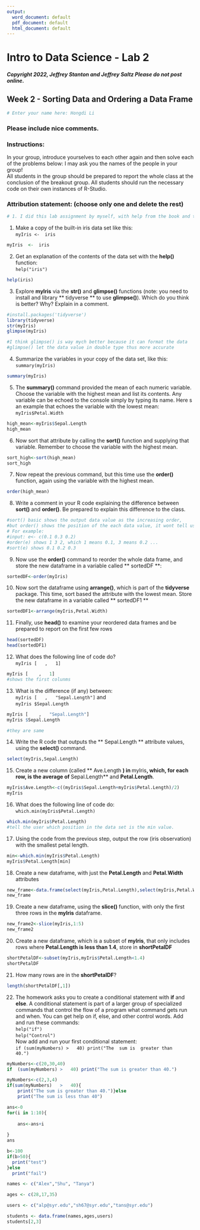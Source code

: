 ---
output:
  word_document: default
  pdf_document: default
  html_document: default
---

# Intro to Data Science - Lab 2
##### Copyright 2022, Jeffrey Stanton and Jeffrey Saltz   Please do not post online.

## Week 2 - Sorting Data and Ordering a Data Frame

```{r}
# Enter your name here: Hongdi Li
```

### Please include nice comments. <br>
### Instructions: 
In your group, introduce yourselves to each other again and then solve each of the problems below: I may ask you the names of the people in your group!<br>
All students in the group should be prepared to report the whole class at the
conclusion of the breakout group. All students should run the necessary code on
their own instances of R-Studio.

### Attribution statement: (choose only one and delete the rest)

```{r}
# 1. I did this lab assignment by myself, with help from the book and the professor.

```

1. Make	a	copy	of	the	built-in	iris	data	set	like	this:<br>
`myIris	<-	iris`

```{r}
myIris	<-	iris
```

2. Get	an	explanation	of	the	contents	of	the	data	set	with	the	**help()**	function:<br>
`help("iris")`

```{r}
help(iris)
```

3. Explore	**myIris**	via the	**str()**	and	**glimpse()**	functions	(note:	you	need	to	install	and
library	** tidyverse **	to	use	**glimpse()**).	Which	do	you	think	is	better?	Why? Explain in a comment.

```{r}
#install.packages('tidyverse')
library(tidyverse)
str(myIris)
glimpse(myIris)

#I think glimpse() is way mych better because it can format the data
#glimpse() let the data value in double type thus more accurate
```

4. Summarize	the	variables	in	your	copy	of	the	data	set,	like	this:<br>
`summary(myIris)`

```{r}
summary(myIris)
```

5. The	**summary()**	command	provided	the	mean	of	each	numeric	variable.	Choose
the	variable	with	the	highest	mean and	list	its	contents.	Any
variable	can	be	echoed	to	the	console	simply	by	typing	its	name.	Here s	an
example	that	echoes	the	variable	with	the	lowest	mean:<br>
`myIris$Petal.Width`

```{r}

high_mean<-myIris$Sepal.Length 
high_mean
```

6. Now	sort	that attribute by	calling	the	**sort()**	function	and	supplying	that	variable.
Remember	to	choose	the	variable	with	the	highest	mean.

```{r}
sort_high<-sort(high_mean)
sort_high
```

7. Now	repeat	the	previous	command,	but	this	time	use	the	**order()**	function,	again
using the	variable	with	the	highest	mean.

```{r}

order(high_mean)

```

8. Write	a	comment	in	your	R	code	explaining	the	difference	between	**sort()**	and
**order()**.	Be	prepared	to	explain	this	difference	to	the	class.

```{r}
#sort() basic shows the output data value as the increasing order,
#but order() shows the position of the each data value, it wont tell user what's the data set's value
# For example:
#input: e<- c(0.1 0.3 0.2)
#order(e) shows 1 3 2, which 1 means 0.1, 3 means 0.2 ... 
#sort(e) shows 0.1 0.2 0.3
```

9. Now	use	the	**order()**	command	to	reorder	the	whole	data	frame, and	store	the	new
dataframe	in	a	variable	called	** sortedDF **:

```{r}
sortedDF<-order(myIris)

```

10. Now	sort	the	dataframe	using	**arrange()**,	which	is	part	of	the	**tidyverse**	package.
This	time,	sort	based	the attribute	with	the	lowest mean.	Store	the	new
dataframe	in	a	variable	called	** sortedDF1 **

```{r}
sortedDF1<-arrange(myIris,Petal.Width)


```

11. Finally,	use	**head()**	to	examine	your	reordered	data	frames	and	be	prepared	to
report	on	the	first	few	rows


```{r}
head(sortedDF)
head(sortedDF1)
```

12. What	does	the	following	line	of	code	do?<br>
`myIris [	,	1]`

```{r}

myIris [	,	1]
#shows the first colunms
```

13. What	is	the	difference	(if	any)	between:<br>
`myIris [	,	"Sepal.Length"]` and <br> 
`myIris $Sepal.Length`

```{r}
myIris [	,	"Sepal.Length"]
myIris $Sepal.Length

#they are same
```

14. Write	the	R	code	that	outputs	the	** Sepal.Length **	attribute	values,	using	the **select()**	command.

```{r}
select(myIris,Sepal.Length)
```

15. Create	a	new	column	(called	** Ave.Length **)	in	**myIris**,	which,	for	each	row,	is	the average	of	**Sepal.Length**	and	**Petal.Length**.

```{r}
myIris$Ave.Length<-c((myIris$Sepal.Length+myIris$Petal.Length)/2)
myIris


```

16. What	does	the	following	line	of	code	do:<br>
`which.min(myIris$Petal.Length)`

```{r}

which.min(myIris$Petal.Length)
#tell the user which position in the data set is the min value.
```

17. Using	the	code	from	the	previous	step,	output	the	row	(iris	observation)	with	the
smallest	petal	length.

```{r}
min<-which.min(myIris$Petal.Length)
myIris$Petal.Length[min]
```

18. Create	a	new	dataframe,	with	just	the	**Petal.Length**	and	**Petal.Width** attributes

```{r}
new_frame<-data.frame(select(myIris,Petal.Length),select(myIris,Petal.Width))
new_frame
```

19. Create	a	new	dataframe,	using	the	**slice()**	function,	with	only	the	first	three	rows
in	the	**myIris**	dataframe.

```{r}
new_frame2<-slice(myIris,1:5)
new_frame2

```

20. Create a	new	dataframe,	which	is	a	subset	of	**myIris**,	that	only	includes	rows
where **Petal.Length is	less	than	1.4**,	store	in	**shortPetalDF**

```{r}
shortPetalDF<-subset(myIris,myIris$Petal.Length<1.4)
shortPetalDF
```

21. How	many	rows	are	in	the	**shortPetalDF**?

```{r}
length(shortPetalDF[,1])
```

22. The	homework	asks	you	to	create	a	conditional	statement	with	**if**	and	**else**.	A
conditional	statement	is	part	of	a	larger	group	of	specialized	commands	that
control	the	 flow 	of	a	program	 	what	command	gets	run	and	when.	You	can	get
help	on	if,	else,	and	other	control	words.	Add	and	run	these	commands:<br>
`help("if")` <br>
`help("Control")`<br>
Now	add	and	run	your	first	conditional	statement:<br>
`if	(sum(myNumbers)	>	40)	print("The	sum	is	greater	than	40.")`

```{r}
myNumbers<-c(20,30,40)
if	(sum(myNumbers)	>	40)	print("The sum is greater than 40.")
```

```{r}
myNumbers<-c(2,3,4)
if(sum(myNumbers)	>	40){
  	print("The sum is greater than 40.")}else
  	print("The sum is less than 40")
```

```{r}

ans<-0
for(i in 1:10){
 
    ans<-ans+i
    
}
ans

```


```{r}
b<-100
if(b>50){
  print("test")
}else
  print("fail")
```

```{r}
names <- c("Alex","Shu", "Tanya")

ages <- c(28,17,35)

users <- c("alp@syr.edu","sh67@syr.edu","tans@syr.edu")

students <- data.frame(names,ages,users)
students[2,3]


```